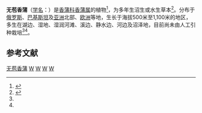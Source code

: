 {{Speciesbox 
| genus = Typha
| species = laxmannii
| image = Typha laxmannii (fruit) 1.jpg
| status = NE
| status_system = IUCN3.1
| authority = Lepech.
}}

'''无苞香蒲'''（[[学名|学名]]：{{lang|la|''Typha laxmannii''}}）是[[香蒲科|香蒲科]][[香蒲属|香蒲属]]的植物<ref name=bioinfo>{{cite web| url =http://www.bioinfo.cn/db05/KmzwSpecies.php?action=view&id=22568| title =无苞香蒲| work =《中国高等植物数据库全库》| publisher =中国科学院微生物研究所| author =昆明植物研究所| accessdate =2009-02-25| deadurl =yes| archiveurl =https://web.archive.org/web/20160305042931/http://www.bioinfo.cn/db05/KmzwSpecies.php?action=view&id=22568| archivedate =2016-03-05}}</ref>，为多年生沼生或水生草本<ref name="Flora">{{cite web|title=Typha laxmannii|url=http://www.efloras.org/florataxon.aspx?flora_id=2&taxon_id=242353301|website=Flora of China|accessdate=2016-05-09|archive-date=2016-03-04|archive-url=https://web.archive.org/web/20160304083853/http://www.efloras.org/florataxon.aspx?flora_id=2&taxon_id=242353301|dead-url=no}}</ref>。分布于[[俄罗斯|俄罗斯]]、[[巴基斯坦|巴基斯坦]]及[[亚洲|亚洲]]北部、[[欧洲|欧洲]]等地，生长于海拔500米至1,100米的地区，多生在湖边、湿地、湿润河滩、溪边、静水边、河边及沼泽地，目前尚未由人工引种栽培<ref name=bioinfo /><ref name="Flora" />。

==参考文献==
{{reflist}}
{{Taxonbar|from=Q165439}}

[[Category:香蒲属|无苞香蒲]]
[[Category:多年生植物|W]]
[[Category:草本植物|W]]
[[Category:水生植物|W]]
[[Category:沼生植物|W]]